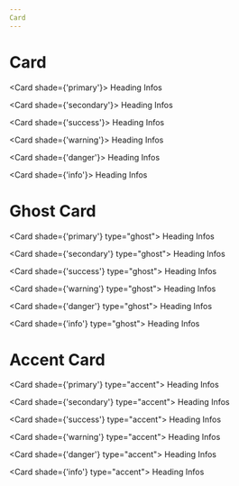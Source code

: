 ```yaml
---
Card
---
```



# Card

<Card shade={'primary'}>
    <CardHeading>Heading</CardHeading>
    Infos
</Card>

<Card shade={'secondary'}>
    <CardHeading>Heading</CardHeading>
    Infos
</Card>

<Card shade={'success'}>
    <CardHeading>Heading</CardHeading>
    Infos
</Card>

<Card shade={'warning'}>
    <CardHeading>Heading</CardHeading>
    Infos
</Card>

<Card shade={'danger'}>
    <CardHeading>Heading</CardHeading>
    Infos
</Card>

<Card shade={'info'}>
    <CardHeading>Heading</CardHeading>
    Infos
</Card>


# Ghost Card

<Card shade={'primary'} type="ghost">
    <CardHeading>Heading</CardHeading>
    Infos
</Card>

<Card shade={'secondary'} type="ghost">
    <CardHeading>Heading</CardHeading>
    Infos
</Card>

<Card shade={'success'} type="ghost">
    <CardHeading>Heading</CardHeading>
    Infos
</Card>

<Card shade={'warning'} type="ghost">
    <CardHeading>Heading</CardHeading>
    Infos
</Card>

<Card shade={'danger'} type="ghost">
    <CardHeading>Heading</CardHeading>
    Infos
</Card>

<Card shade={'info'} type="ghost">
    <CardHeading>Heading</CardHeading>
    Infos
</Card>

# Accent Card

<Card shade={'primary'} type="accent">
    <CardHeading>Heading</CardHeading>
    Infos
</Card>

<Card shade={'secondary'} type="accent">
    <CardHeading>Heading</CardHeading>
    Infos
</Card>

<Card shade={'success'} type="accent">
    <CardHeading>Heading</CardHeading>
    Infos
</Card>

<Card shade={'warning'} type="accent">
    <CardHeading>Heading</CardHeading>
    Infos
</Card>

<Card shade={'danger'} type="accent">
    <CardHeading>Heading</CardHeading>
    Infos
</Card>

<Card shade={'info'} type="accent">
    <CardHeading>Heading</CardHeading>
    Infos
</Card>
